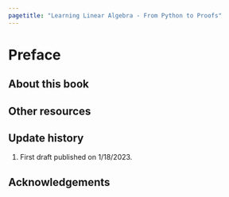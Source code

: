 ```yaml
---
pagetitle: "Learning Linear Algebra - From Python to Proofs"
---
```

# Preface {.unnumbered}


::: {.content-visible when-format="pdf"}
\pagenumbering{roman}
\pagestyle{preface} 
:::



::: {.content-visible when-format="html"}

## About this book 

## Other resources 

## Update history

1. First draft published on 1/18/2023. 

:::



## Acknowledgements {.unlisted }





::: {.content-visible when-format="pdf"}
\setcounter{secnumdepth}{1}
\setcounter{tocdepth}{1}
\clearpage
\pagestyle{toc} 
\tableofcontents
\mainmatter 
\pagenumbering{arabic}
\pagestyle{fancy} 
:::

